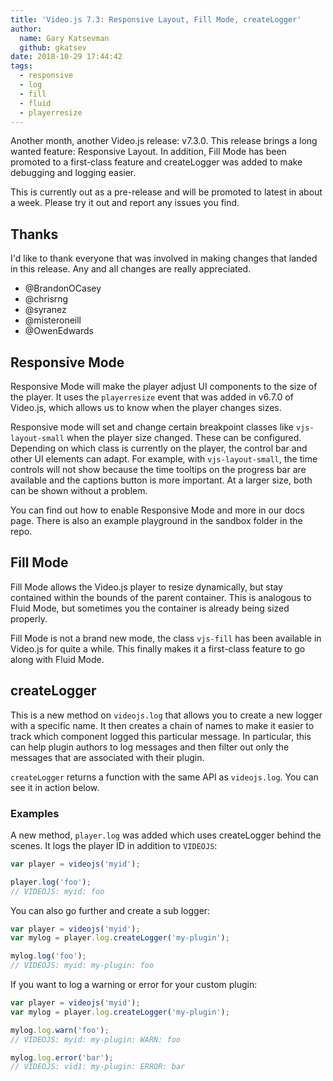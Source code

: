 ```yaml
---
title: 'Video.js 7.3: Responsive Layout, Fill Mode, createLogger'
author:
  name: Gary Katsevman
  github: gkatsev
date: 2018-10-29 17:44:42
tags:
  - responsive
  - log
  - fill
  - fluid
  - playerresize
---
```



Another month, another Video.js release: <Link href="https://github.com/videojs/video.js/releases/tag/v7.3.0" target="_blank" rel="noopener noreferrer">v7.3.0</Link>. This release brings a long wanted feature: Responsive Layout.
In addition, Fill Mode has been promoted to a first-class feature and createLogger was added to make debugging and logging easier.

This is currently out as a pre-release and will be promoted to latest in about a week. Please try it out and <Link href="https://github.com/videojs/video.js/issues/new" target="_blank" rel="noopener noreferrer">report any issues you find</Link>.

## Thanks
I'd like to thank everyone that was involved in making changes that landed in this release. Any and all changes are really appreciated.

- <Link href="https://github.com/BrandonOCasey" target="_blank" rel="noopener noreferrer">@BrandonOCasey</Link>
- <Link href="https://github.com/chrisrng" target="_blank" rel="noopener noreferrer">@chrisrng</Link>
- <Link href="https://github.com/syranez" target="_blank" rel="noopener noreferrer">@syranez</Link>
- <Link href="https://github.com/misteroneill" target="_blank" rel="noopener noreferrer">@misteroneill</Link>
- <Link href="https://github.com/OwenEdwards" target="_blank" rel="noopener noreferrer">@OwenEdwards</Link>

## Responsive Mode
<p>
  <Link href="https://docs.videojs.com/tutorial-layout.html#responsive-mode" target="_blank" rel="noopener noreferrer">Responsive Mode</Link> will make the player adjust UI components to the size of the player. It uses the <Link href="https://github.com/videojs/video.js/pull/4864" target="_blank" rel="noopener noreferrer"><code>playerresize</code></Link> event that was added in <Link href="https://github.com/videojs/video.js/releases/tag/v6.7.0" target="_blank" rel="noopener noreferrer">v6.7.0</Link> of Video.js, which allows us to know when the player changes sizes.
</p>

Responsive mode will set and change certain breakpoint classes like `vjs-layout-small` when the player size changed. These can be <Link href="https://docs.videojs.com/tutorial-layout.html#customizing-breakpoints" target="_blank" rel="noopener noreferrer">configured</Link>. Depending on which class is currently on the player, the control bar and other UI elements can adapt. For example, with `vjs-layout-small`, the time controls will not show because the time tooltips on the progress bar are available and the captions button is more important. At a larger size, both can be shown without a problem.

You can find out how to enable <Link href="https://docs.videojs.com/tutorial-layout.html#responsive-mode" target="_blank" rel="noopener noreferrer">Responsive Mode</Link> and more in our <Link href="https://docs.videojs.com/tutorial-layout.html#responsive-mode" target="_blank" rel="noopener noreferrer">docs page</Link>. There is also an example playground in the <Link href="https://github.com/videojs/video.js/blob/master/sandbox/responsive.html.example" target="_blank" rel="noopener noreferrer">sandbox folder in the repo</Link>.

## Fill Mode
<p>
  <Link href="https://docs.videojs.com/tutorial-layout.html#fill-mode" target="_blank" rel="noopener noreferrer">Fill Mode</Link> allows the Video.js player to resize dynamically, but stay contained within the bounds of the parent container. This is analogous to <Link href="https://docs.videojs.com/tutorial-layout.html#fluid-mode" target="_blank" rel="noopener noreferrer">Fluid Mode</Link>, but sometimes you the container is already being sized properly.
</p>

Fill Mode is not a brand new mode, the class `vjs-fill` has been available in Video.js for quite <Link href="https://github.com/videojs/video.js/commit/2fc8968002cf2f40128c39699c3ffbaac73fc9ed#diff-6be43b1f61c2cbcb90c6cb4a762ad527R64" target="_blank" rel="noopener noreferrer">a while</Link>. This finally makes it a first-class feature to go along with Fluid Mode.

## createLogger
This is a new method on `videojs.log` that allows you to create a new logger with a specific name. It then creates a chain of names to make it easier to track which component logged this particular message. In particular, this can help plugin authors to log messages and then filter out only the messages that are associated with their plugin.

`createLogger` returns a function with the same API as `videojs.log`. You can see it in action below.

### Examples
A new method, `player.log` was added which uses createLogger behind the scenes. It logs the player ID in addition to `VIDEOJS`:

```js
var player = videojs('myid');

player.log('foo');
// VIDEOJS: myid: foo
```

You can also go further and create a sub logger:

```js
var player = videojs('myid');
var mylog = player.log.createLogger('my-plugin');

mylog.log('foo');
// VIDEOJS: myid: my-plugin: foo
```

If you want to log a warning or error for your custom plugin:

```js
var player = videojs('myid');
var mylog = player.log.createLogger('my-plugin');

mylog.log.warn('foo');
// VIDEOJS: myid: my-plugin: WARN: foo

mylog.log.error('bar');
// VIDEOJS: vid1: my-plugin: ERROR: bar
```
